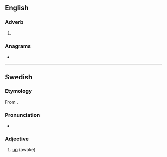 ==English==

===Adverb===
{{head|en|adverb}}

# {{obsolete spelling of|up|lang=en}}

===Anagrams===
* {{anagrams|en|pupe}}

----

==Swedish==

===Etymology===
From {{etyl|non|sv}} {{m|non|uppi}}.

===Pronunciation===
* {{audio|Sv-uppe.ogg|Audio|lang=sv}}

===Adjective===
{{head|sv|adjective}}

# [[up]] (awake)

{{tbot entry|Swedish|up|2007|November}}